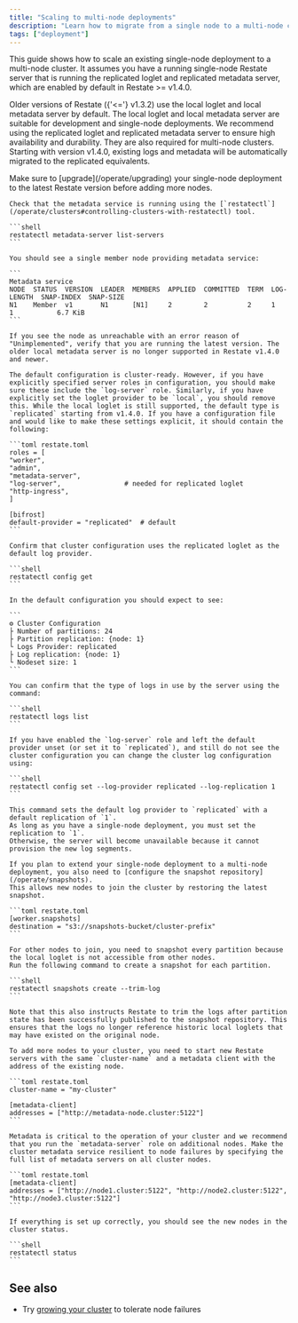 ```yaml
---
title: "Scaling to multi-node deployments"
description: "Learn how to migrate from a single node to a multi-node cluster using the replicated loglet and replicated metadata server."
tags: ["deployment"]
---
```


This guide shows how to scale an existing single-node deployment to a multi-node cluster. It assumes you have a running single-node Restate server that is running the replicated loglet and replicated metadata server, which are enabled by default in Restate >= v1.4.0.

Older versions of Restate ({'<='} v1.3.2) use the local loglet and local metadata server by default. The local loglet and local metadata server are suitable for development and single-node deployments. We recommend using the replicated loglet and replicated metadata server to ensure high availability and durability. They are also required for multi-node clusters. Starting with version v1.4.0, existing logs and metadata will be automatically migrated to the replicated equivalents.



<Steps>
<Step title={"Upgrade to latest Restate version"}>
Make sure to [upgrade](/operate/upgrading) your single-node deployment to the latest Restate version before adding more nodes.
</Step>
<Step title="Verify that node is running the replicated metadata server">

    Check that the metadata service is running using the [`restatectl`](/operate/clusters#controlling-clusters-with-restatectl) tool.

    ```shell
    restatectl metadata-server list-servers
    ```

    You should see a single member node providing metadata service:

    ```
    Metadata service
    NODE  STATUS  VERSION  LEADER  MEMBERS  APPLIED  COMMITTED  TERM  LOG-LENGTH  SNAP-INDEX  SNAP-SIZE
    N1    Member  v1       N1      [N1]     2        2          2     1           1           6.7 KiB
    ```

    If you see the node as unreachable with an error reason of "Unimplemented", verify that you are running the latest version. The older local metadata server is no longer supported in Restate v1.4.0 and newer.

</Step>

<Step title="Verify that node is running the replicated loglet">

    The default configuration is cluster-ready. However, if you have explicitly specified server roles in configuration, you should make sure these include the `log-server` role. Similarly, if you have explicitly set the loglet provider to be `local`, you should remove this. While the local loglet is still supported, the default type is `replicated` starting from v1.4.0. If you have a configuration file and would like to make these settings explicit, it should contain the following:

    ```toml restate.toml
    roles = [
    "worker",
    "admin",
    "metadata-server",
    "log-server",                # needed for replicated loglet
    "http-ingress",
    ]

    [bifrost]
    default-provider = "replicated"  # default
    ```

    Confirm that cluster configuration uses the replicated loglet as the default log provider.

    ```shell
    restatectl config get
    ```

    In the default configuration you should expect to see:

    ```
    ⚙️ Cluster Configuration
    ├ Number of partitions: 24
    ├ Partition replication: {node: 1}
    └ Logs Provider: replicated
    ├ Log replication: {node: 1}
    └ Nodeset size: 1
    ```

    You can confirm that the type of logs in use by the server using the command:

    ```shell
    restatectl logs list
    ```

    If you have enabled the `log-server` role and left the default provider unset (or set it to `replicated`), and still do not see the cluster configuration you can change the cluster log configuration using:

    ```shell
    restatectl config set --log-provider replicated --log-replication 1
    ```

    This command sets the default log provider to `replicated` with a default replication of `1`.
    As long as you have a single-node deployment, you must set the replication to `1`.
    Otherwise, the server will become unavailable because it cannot provision the new log segments.

</Step>

<Step title="Configure snapshot repository">

    If you plan to extend your single-node deployment to a multi-node deployment, you also need to [configure the snapshot repository](/operate/snapshots).
    This allows new nodes to join the cluster by restoring the latest snapshot.

    ```toml restate.toml
    [worker.snapshots]
    destination = "s3://snapshots-bucket/cluster-prefix"
    ```

</Step>

<Step title="Create snapshots to allow other nodes to join">

    For other nodes to join, you need to snapshot every partition because the local loglet is not accessible from other nodes.
    Run the following command to create a snapshot for each partition.

    ```shell
    restatectl snapshots create --trim-log
    ```

    Note that this also instructs Restate to trim the logs after partition state has been successfully published to the snapshot repository. This ensures that the logs no longer reference historic local loglets that may have existed on the original node.

</Step>

<Step title="Turn a single-node into a multi-node deployment">

    To add more nodes to your cluster, you need to start new Restate servers with the same `cluster-name` and a metadata client with the address of the existing node.

    ```toml restate.toml
    cluster-name = "my-cluster"

    [metadata-client]
    addresses = ["http://metadata-node.cluster:5122"]
    ```

    Metadata is critical to the operation of your cluster and we recommend that you run the `metadata-server` role on additional nodes. Make the cluster metadata service resilient to node failures by specifying the full list of metadata servers on all cluster nodes.

    ```toml restate.toml
    [metadata-client]
    addresses = ["http://node1.cluster:5122", "http://node2.cluster:5122", "http://node3.cluster:5122"]
    ```

</Step>

<Step title="Verify that your cluster consists of multiple nodes">

    If everything is set up correctly, you should see the new nodes in the cluster status.

    ```shell
    restatectl status
    ```

</Step>

<Step title="🎉 Congratulations, you migrated your single-node deployment to a multi-node deployment!"/>
</Steps>

## See also

- Try [growing your cluster](/operate/clusters#growing-the-cluster) to tolerate node failures
